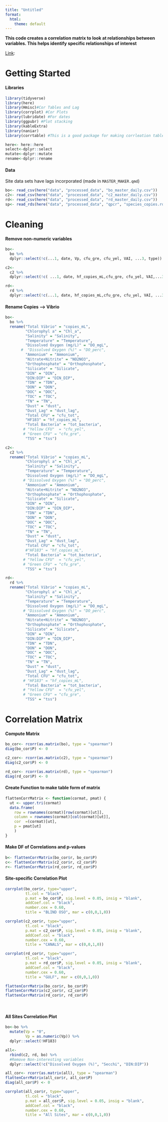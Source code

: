 ```yaml
---
title: "Untitled"
format:
  html:
    theme: default
---
```


**This code creates a correlation matrix to look at relationships between variables. This helps identify specific relationships of interest**

[Link](http://www.sthda.com/english/wiki/correlation-matrix-a-quick-start-guide-to-analyze-format-and-visualize-a-correlation-matrix-using-r-software):

# Getting Started

#### Libraries

```r
library(tidyverse)
library(here)
library(Hmisc)#Cor Tables and Lag
library(corrplot) #Cor Plots
library(lubridate) #For dates
library(ggpubr) #Plot stacking
library(kableExtra)
library(naniar)
library(corrtable) #This is a good package for making corrleation tables as opposed to matrices
```

```r
here<- here::here
select<-dplyr::select
mutate<-dplyr::mutate
rename<-dplyr::rename
```

#### Data

Site data sets have lags incorporated (made in `MASTER_MAKER.qmd`)

```r
bo<- read_csv(here("data", "processed_data", "bo_master_daily.csv"))
c2<- read_csv(here("data", "processed_data", "c2_master_daily.csv"))
rd<- read_csv(here("data", "processed_data", "rd_master_daily.csv"))
sp<- read_rds(here("data", "processed_data", "qpcr", "species_copies.rds")) #species specific copiesv
```

# Cleaning

#### Remove non-numeric variables

```r
bo<- 
  bo %>%
  dplyr::select(!c(...1, date, Vp, cfu_gre, cfu_yel, VAI, ...3, type))

c2<- 
  c2 %>%
  dplyr::select(!c( ...1, date, hf_copies_mL,cfu_gre, cfu_yel, VAI,...3, type))

rd<- 
  rd %>%
  dplyr::select(!c(...1, date, hf_copies_mL,cfu_gre, cfu_yel, VAI, ...3, type))
```

#### Rename Copies --> Vibrio

```r
bo<- 
  bo %>%
  rename("Total Vibrio" = "copies_mL",
         "Chlorophyl a" = "Chl_a",
         "Salinity" = "Salinity",
         "Temperature" = "Temperature",
         "Dissolved Oxygen (mg/L)" = "DO_mgL",
       #  "Dissolved Oxygen (%)" = "DO_perc",
         "Ammonium" = "Ammonium",
         "Nitrate+Nitrite" = "NO2NO3",
         "Orthophosphate" = "Orthophosphate",
         "Silicate" = "Silicate",
         "DIN" = "DIN",
         "DIN:DIP" = "DIN_DIP",
         "TDN" = "TDN",
         "DON" = "DON",
         "DOC" = "DOC",
         "TOC" = "TOC",
         "TN" = "TN",
         "Dust" = "dust",
         "Dust_Lag" = "dust_lag",
         "Total CFU" = "cfu_tot",
         "HF183" = "hf_copies_mL",
         "Total Bacteria" = "tot_bacteria",
        # "Yellow CFU"  = "cfu_yel",
        # "Green CFU" = "cfu_gre",
         "TSS" = "tss")

c2<- 
  c2 %>%
  rename("Total Vibrio" = "copies_mL",
         "Chlorophyl a" = "Chl_a",
         "Salinity" = "Salinity",
         "Temperature" = "Temperature",
         "Dissolved Oxygen (mg/L)" = "DO_mgL",
        # "Dissolved Oxygen (%)" = "DO_perc",
         "Ammonium" = "Ammonium",
         "Nitrate+Nitrite" = "NO2NO3",
         "Orthophosphate" = "Orthophosphate",
         "Silicate" = "Silicate",
         "DIN" = "DIN",
         "DIN:DIP" = "DIN_DIP",
         "TDN" = "TDN",
         "DON" = "DON",
         "DOC" = "DOC",
         "TOC" = "TOC",
         "TN" = "TN",
         "Dust" = "dust",
         "Dust_Lag" = "dust_lag",
         "Total CFU" = "cfu_tot",
         #"HF183" = "hf_copies_mL",
         "Total Bacteria" = "tot_bacteria",
        # "Yellow CFU"  = "cfu_yel",
        # "Green CFU" = "cfu_gre",
         "TSS" = "tss")

rd<- 
  rd %>%
  rename("Total Vibrio" = "copies_mL",
         "Chlorophyl a" = "Chl_a",
         "Salinity" = "Salinity",
         "Temperature" = "Temperature",
         "Dissolved Oxygen (mg/L)" = "DO_mgL",
        # "Dissolved Oxygen (%)" = "DO_perc",
         "Ammonium" = "Ammonium",
         "Nitrate+Nitrite" = "NO2NO3",
         "Orthophosphate" = "Orthophosphate",
         "Silicate" = "Silicate",
         "DIN" = "DIN",
         "DIN:DIP" = "DIN_DIP",
         "TDN" = "TDN",
         "DON" = "DON",
         "DOC" = "DOC",
         "TOC" = "TOC",
         "TN" = "TN",
         "Dust" = "dust",
         "Dust_Lag" = "dust_lag",
         "Total CFU" = "cfu_tot",
        # "HF183" = "hf_copies_mL",
         "Total Bacteria" = "tot_bacteria",
        # "Yellow CFU"  = "cfu_yel",
        # "Green CFU" = "cfu_gre",
         "TSS" = "tss")
```

# Correlation Matrix

#### Compute Matrix

```r
bo_cor<- rcorr(as.matrix(bo), type = "spearman")
diag(bo_cor$P) <- 0

c2_cor<- rcorr(as.matrix(c2), type = "spearman")
diag(c2_cor$P) <- 0

rd_cor<- rcorr(as.matrix(rd), type = "spearman")
diag(rd_cor$P) <- 0
```

#### Create Function to make table form of matrix

```r
flattenCorrMatrix <- function(cormat, pmat) {
  ut <- upper.tri(cormat)
  data.frame(
    row = rownames(cormat)[row(cormat)[ut]],
    column = rownames(cormat)[col(cormat)[ut]],
    cor  =(cormat)[ut],
    p = pmat[ut]
    )
}
```

#### Make DF of Correlations and p-values

```r
b<- flattenCorrMatrix(bo_cor$r, bo_cor$P)
c<- flattenCorrMatrix(c2_cor$r, c2_cor$P)
r<- flattenCorrMatrix(rd_cor$r, rd_cor$P)
```

#### Site-specific Correlation Plot

<!--# FYI: WE CAN USE PEARSON FOR LOG10(DUST) X VIBRIO -->

<!--# BUT FOR THE SAKE OF CONSISTENCY, WE WILL USE SPEARMANS FOR EVERYTHING -->

```r
corrplot(bo_cor$r, type="upper",
         tl.col = "black",
         p.mat = bo_cor$P, sig.level = 0.05, insig = "blank",
         addCoef.col = "black",
         number.cex = 0.60,
         title = "BLIND OSO", mar = c(0,0,1,0))

corrplot(c2_cor$r, type="upper",
         tl.col = "black",
         p.mat = c2_cor$P, sig.level = 0.05, insig = "blank",
         addCoef.col = "black",
         number.cex = 0.60,
         title = "CANALS", mar = c(0,0,1,0))

corrplot(rd_cor$r, type="upper",
         tl.col = "black",
         p.mat = rd_cor$P, sig.level = 0.05, insig = "blank",
         addCoef.col = "black",
         number.cex = 0.60,
         title = "GULF", mar = c(0,0,1,0))

flattenCorrMatrix(bo_cor$r, bo_cor$P)
flattenCorrMatrix(c2_cor$r, c2_cor$P)
flattenCorrMatrix(rd_cor$r, rd_cor$P)

```

\

#### All Sites Correlation Plot

```r
bo<-bo %>%
  mutate(Vp = "0",
         Vp = as.numeric(Vp)) %>%
  dplyr::select(!HF183)

all<- 
  rbind(c2, rd, bo) %>%
  #Remove Non-interesting variables
  dplyr::select(!c("Dissolved Oxygen (%)", "Secchi", "DIN:DIP"))

all_cor<- rcorr(as.matrix(all), type = "spearman")
flattenCorrMatrix(all_cor$r, all_cor$P)
diag(all_cor$P) <- 0
```

```r
corrplot(all_cor$r, type="upper", 
         tl.col = "black",
         p.mat = all_cor$P, sig.level = 0.05, insig = "blank",
         addCoef.col = "black",
         number.cex = 0.60,
         title = "All Sites", mar = c(0,0,1,0)) 
```
